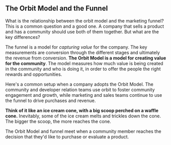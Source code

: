 ## The Orbit Model and the Funnel

What is the relationship between the orbit model and the marketing funnel?
This is a common question and a good one. A company that sells a product
and has a community should use both of them together. But what are the key differences?

The funnel is a model for _capturing value_ for the company. The key measurements
are conversion through the different stages and ultimately the revenue from conversion.
**The Orbit Model is a model for creating value for the community**. The model measures how much
value is being created in the community and who is doing it, in order to offer
the people the right rewards and opportunities.

Here's a common setup when a company adopts the Orbit Model.
The community and developer relation teams use orbit to foster
community engagement and growth, while marketing and sales teams
continue to use the funnel to drive purchases and revenue.

<div className="flex flex-col space-y-2 text-indigo-400 my-12">
  <FontAwesomeIcon icon="solar-system" className="text-[180px]" />
  <FontAwesomeIcon
    icon="traffic-cone"
    flip="vertical"
    className="text-[120px]"
  />
</div>

**Think of
it like an ice cream cone, with a big scoop perched on a waffle cone.**
Inevitably, some of the ice cream melts and trickles down the cone.
The bigger the scoop, the more reaches the cone.

The Orbit Model and funnel meet when a community member reaches the
decision that they'd like to purchase or evaluate a product.
